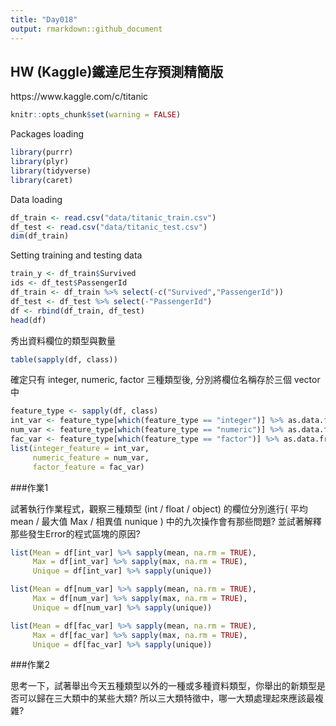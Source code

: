 ```yaml
---
title: "Day018"
output: rmarkdown::github_document
---
```


## HW (Kaggle)鐵達尼生存預測精簡版  
https://www.kaggle.com/c/titanic  


```r
knitr::opts_chunk$set(warning = FALSE)
```
Packages loading
```r
library(purrr)
library(plyr)
library(tidyverse)
library(caret)
```

Data loading  
```r
df_train <- read.csv("data/titanic_train.csv")
df_test <- read.csv("data/titanic_test.csv")
dim(df_train)
```

Setting training and testing data  
```r
train_y <- df_train$Survived
ids <- df_test$PassengerId
df_train <- df_train %>% select(-c("Survived","PassengerId"))
df_test <- df_test %>% select(-"PassengerId")
df <- rbind(df_train, df_test)
head(df)
```
秀出資料欄位的類型與數量
```r
table(sapply(df, class))
```
確定只有 integer, numeric, factor 三種類型後, 分別將欄位名稱存於三個 vector 中
```r
feature_type <- sapply(df, class)
int_var <- feature_type[which(feature_type == "integer")] %>% as.data.frame %>% rownames
num_var <- feature_type[which(feature_type == "numeric")] %>% as.data.frame %>% rownames
fac_var <- feature_type[which(feature_type == "factor")] %>% as.data.frame %>% rownames
list(integer_feature = int_var,
     numeric_feature = num_var,
     factor_feature = fac_var)
```
###作業1  

試著執行作業程式，觀察三種類型 (int / float / object) 的欄位分別進行( 平均 mean / 最大值 Max / 相異值 nunique )
中的九次操作會有那些問題? 並試著解釋那些發生Error的程式區塊的原因?
```r
list(Mean = df[int_var] %>% sapply(mean, na.rm = TRUE),
     Max = df[int_var] %>% sapply(max, na.rm = TRUE),
     Unique = df[int_var] %>% sapply(unique))
```
```r
list(Mean = df[num_var] %>% sapply(mean, na.rm = TRUE),
     Max = df[num_var] %>% sapply(max, na.rm = TRUE),
     Unique = df[num_var] %>% sapply(unique))
```
```r
list(Mean = df[fac_var] %>% sapply(mean, na.rm = TRUE),
     Max = df[fac_var] %>% sapply(max, na.rm = TRUE),
     Unique = df[fac_var] %>% sapply(unique))
```
###作業2
  
思考一下，試著舉出今天五種類型以外的一種或多種資料類型，你舉出的新類型是否可以歸在三大類中的某些大類?
所以三大類特徵中，哪一大類處理起來應該最複雜?  




